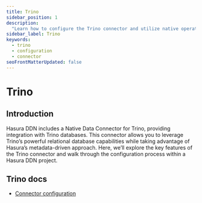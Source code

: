 ```yaml
---
title: Trino
sidebar_position: 1
description:
  "Learn how to configure the Trino connector and utilize native operations to extend your API's capability."
sidebar_label: Trino
keywords:
  - trino
  - configuration
  - connector
seoFrontMatterUpdated: false
---
```


# Trino

## Introduction

Hasura DDN includes a Native Data Connector for Trino, providing integration with Trino databases. This connector
allows you to leverage Trino’s powerful relational database capabilities while taking advantage of Hasura’s
metadata-driven approach. Here, we’ll explore the key features of the Trino connector and walk through the
configuration process within a Hasura DDN project.

## Trino docs

- [Connector configuration](/reference/connectors/trino/configuration.mdx)

